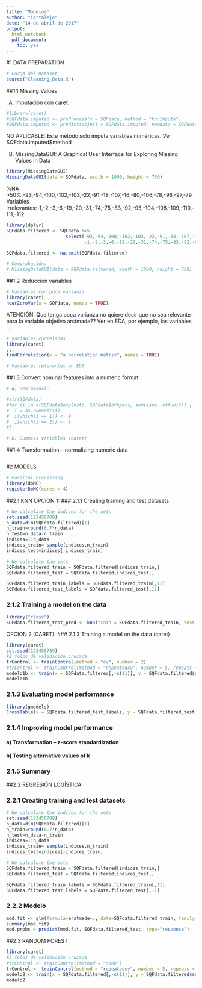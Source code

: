 ```yaml
---
title: "Modelos"
author: "iartalejo"
date: "14 de abril de 2017"
output:
  html_notebook
  pdf_document: 
    toc: yes
---
```

#1 DATA PREPARATION

```r
# Carga del Dataset
source("Cleaning_Data.R")
```

##1.1 Missing Values

A) Imputación con caret:
```r
#library(caret)
#SQFdata.imputed <- preProcess(x = SQFdata, method = "knnImpute")
#SQFdata.imputed <- predict(object = SQFdata.imputed, newdata = SQFdata)
```
NO APLICABLE: Este método solo imputa variables numéricas. Ver SQFdata.imputed$method

B) MissingDataGUI: A Graphical User Interface for Exploring Missing Values in Data
```r
library(MissingDataGUI)
MissingDataGUI(data = SQFdata, width = 1000, height = 750)
```
%NA >50%:-93,-94,-100,-102,-103,-22,-91,-18,-107,-16,-80,-106,-78,-96,-97,-79
Variables irrelevantes:-1,-2,-3,-6,-19,-20,-31,-74,-75,-83,-92,-95,-104,-108,-109,-110,-111,-112

```r
library(dplyr)
SQFdata.filtered <- SQFdata %>%
                      select(-93,-94,-100,-102,-103,-22,-91,-18,-107,-16,-80,-106,-78,-96,-97,-79,
                             -1,-2,-3,-6,-19,-20,-31,-74,-75,-83,-92,-95,-104,-108,-109,-110,-111,-112)

SQFdata.filtered <- na.omit(SQFdata.filtered)
```

```r
# Comprobación:
# MissingDataGUI(data = SQFdata.filtered, width = 1000, height = 750)
```

##1.2 Reducción variables
```r
# Variables con poca varianza
library(caret)
nearZeroVar(x = SQFdata, names = TRUE)
```
ATENCIÓN: Que tenga poca varianza no quiere decir que no sea relevante para la variable objetivo arstmade?? Ver en EDA, por ejemplo, las variables ...

```r
# Variables correladas
library(caret)
...
findCorrelation(x = "a correlation matrix", names = TRUE)
```
```r
# Variables relevantes en EDA:

```

##1.3 Convert nominal features into a numeric format
```r
# A) Semimanual:

#str(SQFdata)
#for (i in c(SQFdata$explnstp, SQFdata$othpers, sumissue, offunif)) {
#  i = as.numeric(i)
#  i[which(i == 1)] <- 0
#  i[which(i == 2)] <- 1
#}
```

```r
# B) Dummies Variables (caret)

```

##1.4 Transformation – normalizing numeric data
```r

```

#2 MODELS

```r
# Parallel Processing
library(doMC)
registerDoMC(cores = 4)
```

##2.1 KNN
OPCION 1:
### 2.1.1 Creating training and test datasets
```r
# We calculate the indices for the sets
set.seed(123456789)
n_data=dim(SQFdata.filtered)[1]
n_train=round(0.7*n_data)
n_test=n_data-n_train
indices=1:n_data
indices_train= sample(indices,n_train)
indices_test=indices[-indices_train]

# We calculate the sets
SQFdata.filtered_train = SQFdata.filtered[indices_train,]
SQFdata.filtered_test = SQFdata.filtered[indices_test,]

SQFdata.filtered_train_labels = SQFdata.filtered_train[,11]
SQFdata.filtered_test_labels = SQFdata.filtered_test[,11]

```

### 2.1.2 Training a model on the data
```r
library("class")
SQFdata.filtered_test_pred <- knn(train = SQFdata.filtered_train, test = SQFdata.filtered_test, cl = SQFdata.filtered_train_labels, k = 2)

```

OPCION 2 (CARET):
### 2.1.3 Training a model on the data (caret)
```r
library(caret)
set.seed(123456789)
#2 folds de validación cruzada 
trControl <- trainControl(method = "cv", number = 2)
#trControl <- trainControl(method = "repeatedcv", number = 5, repeats = 5)
modelo1b <- train(x = SQFdata.filtered[,-c(11)], y = SQFdata.filtered$arstmade, method = "kknn", trControl = trControl)
modelo1b
```

### 2.1.3 Evaluating model performance
```r
library(gmodels)
CrossTable(x = SQFdata.filtered_test_labels, y = SQFdata.filtered_test_pred, prop.chisq=FALSE)
```

### 2.1.4 Improving model performance
#### a) Transformation – z-score standardization

#### b) Testing alternative values of k

### 2.1.5 Summary


##2.2 REGRESIÓN LOGÍSTICA

### 2.2.1 Creating training and test datasets
```r
# We calculate the indices for the sets
set.seed(123456789)
n_data=dim(SQFdata.filtered)[1]
n_train=round(0.7*n_data)
n_test=n_data-n_train
indices=1:n_data
indices_train= sample(indices,n_train)
indices_test=indices[-indices_train]

# We calculate the sets
SQFdata.filtered_train = SQFdata.filtered[indices_train,]
SQFdata.filtered_test = SQFdata.filtered[indices_test,]

SQFdata.filtered_train_labels = SQFdata.filtered_train[,11]
SQFdata.filtered_test_labels = SQFdata.filtered_test[,11]
```
### 2.2.2 Modelo
```r
mod.fit <- glm(formula=arstmade~., data=SQFdata.filtered_train, family=binomial(link=logit))
summary(mod.fit)
mod.probs = predict(mod.fit, SQFdata.filtered_test, type="response")
```


##2.3 RANDOM FOREST

```r
library(caret)
#3 folds de validación cruzada 
#trControl <- trainControl(method = "none")
trControl <- trainControl(method = "repeatedcv", number = 5, repeats = 1)
modelo2 <- train(x = SQFdata.filtered[,-c(11)], y = SQFdata.filtered$arstmade, method = "parRF", trControl = trControl)
modelo2
```

